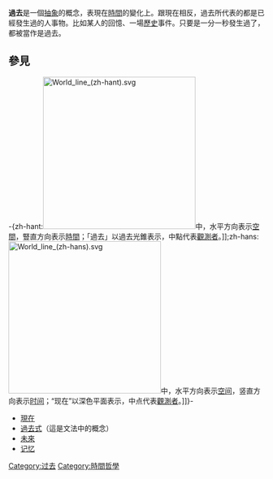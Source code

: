 {{Time sidebar}}
'''過去'''是一個[[抽象|抽象]]的概念，表現在[[時間|時間]]的變化上。跟現在相反，過去所代表的都是已經發生過的人事物。比如某人的回憶、一場[[歷史|歷史]]事件。只要是一分一秒發生過了，都被當作是過去。

==參見==
-{zh-hant:[[File:World_line_(zh-hant).svg|300px]]中，水平方向表示[[空間|空間]]，豎直方向表示[[時間|時間]]；「過去」以過去光錐表示，中點代表[[觀測者|觀測者]]。]];zh-hans:[[File:World_line_(zh-hans).svg|300px]]中，水平方向表示[[空间|空间]]，竖直方向表示[[时间|时间]]；“现在”以深色平面表示，中点代表[[觀測者|觀測者]]。]]}-
*[[現在|現在]]
*[[過去式|過去式]]（這是文法中的概念）
*[[未來|未來]]
*[[记忆|记忆]]

{{時間線}}
{{philosophy-stub}}

[[Category:过去|Category:过去]]
[[Category:時間哲學|Category:時間哲學]]